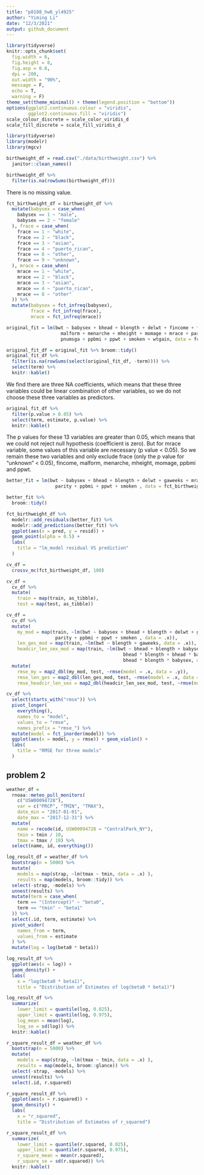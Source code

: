 ```yaml
---
title: "p8108_hw6_yl4925"
author: "Yiming Li"
date: "12/3/2021"
output: github_document
---
```


```r
library(tidyverse)
knitr::opts_chunk$set(
  fig.width = 6,
  fig.height = 8, 
  fig.asp = 0.8,
  dpi = 200,
  out.width = "90%",
  message = F,
  echo = T,
  warning = F)
theme_set(theme_minimal() + theme(legend.position = "bottom"))
options(ggplot2.continuous.colour = "viridis",
        ggplot2.continuous.fill = "viridis")
scale_colour_discrete = scale_color_viridis_d
scale_fill_discrete = scale_fill_viridis_d
```

```r
library(tidyverse)
library(modelr)
library(mgcv)
```

```r
birthweight_df = read.csv("./data/birthweight.csv") %>% 
  janitor::clean_names() 
```

```r
birthweight_df %>% 
  filter(is.na(rowSums(birthweight_df)))
```
There is no missing value.

```r
fct_birthweight_df = birthweight_df %>% 
  mutate(babysex = case_when(
    babysex == 1 ~ "male",
    babysex == 2 ~ "female"
  ), frace = case_when(
    frace == 1 ~ "white",
    frace == 2 ~ "black",
    frace == 3 ~ "asian",
    frace == 4 ~ "puerto_rican",
    frace == 8 ~ "other",
    frace == 9 ~ "unknown",
  ), mrace = case_when(
    mrace == 1 ~ "white",
    mrace == 2 ~ "black",
    mrace == 3 ~ "asian",
    mrace == 4 ~ "puerto_rican",
    mrace == 8 ~ "other"
  )) %>% 
  mutate(babysex = fct_infreq(babysex), 
         frace = fct_infreq(frace),
         mrace = fct_infreq(mrace))
```

```r
original_fit = lm(bwt ~ babysex + bhead + blength + delwt + fincome + frace + gaweeks + 
                    malform + menarche + mheight + momage + mrace + parity + pnumlbw + 
                    pnumsga + ppbmi + ppwt + smoken + wtgain, data = fct_birthweight_df)
```

```r
original_fit_df = original_fit %>% broom::tidy() 
original_fit_df %>% 
  filter(is.na(rowSums(select(original_fit_df, -term)))) %>% 
  select(term) %>% 
  knitr::kable()
```
We find there are three NA coefficients, which means that these three variables could be linear combination of other variables, so we do not choose these three variables as predictors.

```r
original_fit_df %>% 
  filter(p.value > 0.05) %>% 
  select(term, estimate, p.value) %>% 
  knitr::kable()
```
The p values for these 13 variables are greater than 0.05, which means that we could not reject null hypothesis (coefficient is zero). But for mrace variable, some values of this variable are necessary (p value < 0.05). So we remain these two variables and only exclude frace (only the p value for "unknown" < 0.05), fincome, malform, menarche, mheight, momage, ppbmi and ppwt.

```r
better_fit = lm(bwt ~ babysex + bhead + blength + delwt + gaweeks + mrace + 
                  parity + ppbmi + ppwt + smoken , data = fct_birthweight_df)
```

```r
better_fit %>% 
  broom::tidy()
```

```r
fct_birthweight_df %>% 
  modelr::add_residuals(better_fit) %>% 
  modelr::add_predictions(better_fit) %>% 
  ggplot(aes(x = pred, y = resid)) + 
  geom_point(alpha = 0.5) + 
  labs(
    title = "lm_model residual VS prediction"
  )
```

```r
cv_df = 
  crossv_mc(fct_birthweight_df, 100) 
```

```r
cv_df =
  cv_df %>% 
  mutate(
    train = map(train, as_tibble),
    test = map(test, as_tibble))
```

```r
cv_df = 
  cv_df %>% 
  mutate(
    my_mod = map(train, ~lm(bwt ~ babysex + bhead + blength + delwt + gaweeks + mrace + 
                  parity + ppbmi + ppwt + smoken , data = .x)),
    len_ges_mod = map(train, ~lm(bwt ~ blength + gaweeks, data = .x)),
    headcir_len_sex_mod = map(train, ~lm(bwt ~ bhead + blength + babysex + 
                                           bhead * blength + bhead * babysex + blength * babysex + 
                                           bhead * blength * babysex, data = .x))) %>% 
  mutate(
    rmse_my = map2_dbl(my_mod, test, ~rmse(model = .x, data = .y)),
    rmse_len_ges = map2_dbl(len_ges_mod, test, ~rmse(model = .x, data = .y)),
    rmse_headcir_len_sex = map2_dbl(headcir_len_sex_mod, test, ~rmse(model = .x, data = .y)))
```

```r
cv_df %>% 
  select(starts_with("rmse")) %>% 
  pivot_longer(
    everything(),
    names_to = "model", 
    values_to = "rmse",
    names_prefix = "rmse_") %>% 
  mutate(model = fct_inorder(model)) %>% 
  ggplot(aes(x = model, y = rmse)) + geom_violin() +
  labs(
    title = "RMSE for three models"
  )
```

## problem 2

```r
weather_df = 
  rnoaa::meteo_pull_monitors(
    c("USW00094728"),
    var = c("PRCP", "TMIN", "TMAX"), 
    date_min = "2017-01-01",
    date_max = "2017-12-31") %>%
  mutate(
    name = recode(id, USW00094728 = "CentralPark_NY"),
    tmin = tmin / 10,
    tmax = tmax / 10) %>%
  select(name, id, everything())
```

```r
log_result_df = weather_df %>% 
  bootstrap(n = 5000) %>% 
  mutate(
    models = map(strap, ~lm(tmax ~ tmin, data = .x) ),
    results = map(models, broom::tidy)) %>% 
  select(-strap, -models) %>% 
  unnest(results) %>% 
  mutate(term = case_when(
    term == "(Intercept)" ~ "beta0",
    term == "tmin" ~ "beta1"
  )) %>% 
  select(.id, term, estimate) %>% 
  pivot_wider(
    names_from = term,
    values_from = estimate
  ) %>% 
  mutate(log = log(beta0 * beta1))
```

```r
log_result_df %>% 
  ggplot(aes(x = log)) +
  geom_density() +
  labs(
    x = "log(beta0 * beta1)",
    title = "Distribution of Estimates of log(beta0 * beta1)")
```
```r
log_result_df %>% 
  summarize(
    lower_limit = quantile(log, 0.025),
    upper_limit = quantile(log, 0.975),
    log_mean = mean(log),
    log_se = sd(log)) %>% 
  knitr::kable()
```

```r
r_square_result_df = weather_df %>% 
  bootstrap(n = 5000) %>% 
  mutate(
    models = map(strap, ~lm(tmax ~ tmin, data = .x) ),
    results = map(models, broom::glance)) %>% 
  select(-strap, -models) %>% 
  unnest(results) %>% 
  select(.id, r.squared)
```

```r
r_square_result_df %>% 
  ggplot(aes(x = r.squared)) +
  geom_density() +
  labs(
    x = "r_squared",
    title = "Distribution of Estimates of r_squared")
```
```r
r_square_result_df %>% 
  summarize(
    lower_limit = quantile(r.squared, 0.025),
    upper_limit = quantile(r.squared, 0.975),
    r_square_mean = mean(r.squared),
    r_square_se = sd(r.squared)) %>% 
  knitr::kable()
```

